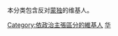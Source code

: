 本分类包含反对[[内蒙古人民党|蒙独]]的维基人。

[[Category:依政治主張區分的維基人|Category:依政治主張區分的維基人]]
[[Category:支持区域统一或合并的维基人|华]]